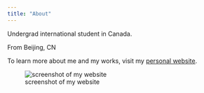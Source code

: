 ```yaml
---
title: "About"
---
```


Undergrad international student in Canada. \

From Beijing, CN \

To learn more about me and my works, visit my [personal website](https://prpr.one).

![screenshot of my website](images/Screenshot_prpr.one.jpeg)